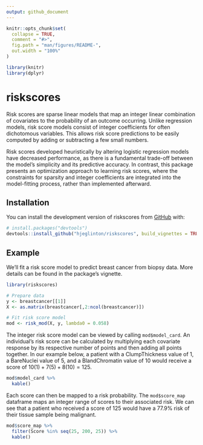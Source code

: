 ```yaml
---
output: github_document
---
```


<!-- README.md is generated from README.Rmd. Please edit that file -->

```r
knitr::opts_chunk$set(
  collapse = TRUE,
  comment = "#>",
  fig.path = "man/figures/README-",
  out.width = "100%"
)

library(knitr)
library(dplyr)
```

# riskscores

<!-- badges: start -->
<!-- badges: end -->

Risk scores are sparse linear models that map an integer linear combination of covariates to the probability of an outcome occurring. Unlike regression models, risk score models consist of integer coefficients for often dichotomous variables. This allows risk score predictions to be easily computed by adding or subtracting a few small numbers. 

Risk scores developed heuristically by altering logistic regression models have decreased performance, as there is a fundamental trade-off between the model's simplicity and its predictive accuracy. In contrast, this package presents an optimization approach to learning risk scores, where the constraints for sparsity and integer coefficients are integrated into the model-fitting process, rather than implemented afterward. 

## Installation

You can install the development version of riskscores from [GitHub](https://github.com/) with:

``` r
# install.packages("devtools")
devtools::install_github("hjeglinton/riskscores", build_vignettes = TRUE)
```

## Example

We'll fit a risk score model to predict breast cancer from biopsy data. More details can be found in the package's vignette.  

```r
library(riskscores)

# Prepare data
y <- breastcancer[[1]]
X <- as.matrix(breastcancer[,2:ncol(breastcancer)])

# Fit risk score model 
mod <- risk_mod(X, y, lambda0 = 0.058)


```

The integer risk score model can be viewed by calling `mod$model_card`. An individual's risk score can be calculated by multiplying each covariate response by its respective number of points and then adding all points together. In our example below, a patient with a ClumpThickness value of 1, a BareNuclei value of 5, and a BlandChromatin value of 10 would receive a score of $10(1) + 7(5) + 8(10) = 125$.

```r
mod$model_card %>%
  kable()
```

Each score can then be mapped to a risk probability. The `mod$score_map` dataframe maps an integer range of scores to their associated risk. We can see that a patient who received a score of 125 would have a 77.9% risk of their tissue sample being malignant.  



```r
mod$score_map %>%
  filter(Score %in% seq(25, 200, 25)) %>%
  kable()
```


